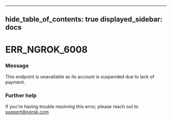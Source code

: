 

---
hide_table_of_contents: true
displayed_sidebar: docs
---


# ERR_NGROK_6008

### Message
This endpoint is unavailable as its account is suspended due to lack of payment.

<ErrorDetails />



### Further help
If you're having trouble resolving this error, please reach out to [support@ngrok.com](mailto:support@ngrok.com?subject=Help%20with%20ERR_NGROK_6008)

